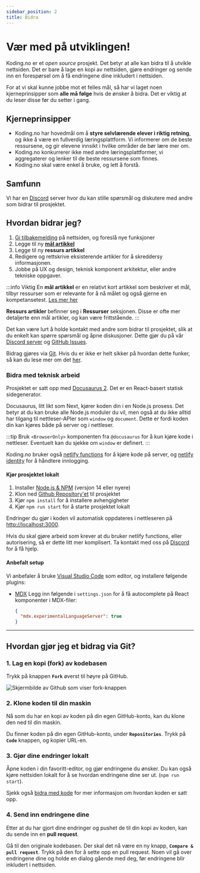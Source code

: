 ```yaml
---
sidebar_position: 2
title: Bidra
---
```



# Vær med på utviklingen!

Koding.no er et _open source_ prosjekt. Det betyr at alle kan bidra til å utvikle nettsiden.
Det er bare å lage en kopi av nettsiden, gjøre endringer og sende inn en forespørsel om å få endringene dine inkludert i nettsiden.

For at vi skal kunne jobbe mot et felles mål, så har vi laget noen kjerneprinsipper som **alle må følge** hvis de ønsker å bidra.
Det er viktig at du leser disse før du setter i gang.

## <Highlight>Kjerneprinsipper</Highlight>

- Koding.no har hovedmål om å **styre selvlærende elever i riktig retning**, og ikke å være en fullverdig læringsplattform.
  Vi informerer om de beste ressursene, og gir elevene innsikt i hvilke områder de bør lære mer om.
- Koding.no konkurrerer ikke med andre læringsplattformer, vi aggregaterer og lenker til de beste ressursene som finnes.
- Koding.no skal være enkel å bruke, og lett å forstå.

## Samfunn

Vi har en [Discord](https://discord.gg/8QH2Yz9) server hvor du kan stille spørsmål og diskutere med andre som bidrar til prosjektet.

## Hvordan bidrar jeg?

1. [Gi tilbakemelding](https://github.com/ryfylke-react-as/koding.no/issues) på nettsiden, og foreslå nye funksjoner
2. Legge til ny [**mål artikkel**](/ressurser/artikler/meta/maal-artikkel)
3. Legge til ny **ressurs artikkel**
4. Redigere og rettskrive eksisterende artikler for å skreddersy informasjonen.
5. Jobbe på UX og design, teknisk komponent arkitektur, eller andre tekniske oppgaver.

:::info Viktig
En **mål artikkel** er en relativt kort artikkel som beskriver et mål, tilbyr ressurser som er relevante for å nå målet og også gjerne en kompetansetest. [Les mer her](/ressurser/artikler/meta/maal-artikkel)

**Ressurs artikler** befinner seg i **Ressurser** seksjonen. Disse er ofte mer detaljerte enn mål artikler, og kan være frittstående.
:::

Det kan være lurt å holde kontakt med andre som bidrar til prosjektet, slik at du enkelt kan spørre spørsmål og åpne diskusjoner. Dette gjør du
på vår [Discord server](https://discord.gg/gxtAr4SzWs) og [GitHub Issues](https://github.com/ryfylke-react-as/koding.no/issues).

Bidrag gjøres via [Git](./konsepter/git). Hvis du er ikke er helt sikker på hvordan dette funker, så kan du lese mer om det [her](#hvordan-gjør-jeg-et-bidrag-via-git).

### Bidra med teknisk arbeid

Prosjektet er satt opp med [Docusaurus 2](https://docusaurus.io/docs). Det er en React-basert statisk sidegenerator.

Docusaurus, litt likt som Next, kjører koden din i en Node.js prosess. Det betyr at du kan bruke alle Node.js moduler du vil, men
også at du ikke alltid har tilgang til nettleser-APIer som `window` og `document`. Dette er fordi koden din kan kjøres både på server og i nettleser.

:::tip
Bruk `<BrowserOnly>` komponenten fra `@docusaurus` for å kun kjøre kode i nettleser. Eventuelt kan du sjekke om `window` er definert.
:::

Koding.no bruker også [netlify functions](https://www.netlify.com/products/functions/) for å kjøre kode på server, og [netlify identity](https://docs.netlify.com/visitor-access/identity/) for å håndtere innlogging.

#### Kjør prosjektet lokalt

1. Installer [Node.js & NPM](https://docs.npmjs.com/downloading-and-installing-node-js-and-npm) (versjon 14 eller nyere)
2. Klon ned [Github Repository'et](https://github.com/ryfylke-react-as/koding.no) til prosjektet
3. Kjør `npm install` for å installere avhengigheter
4. Kjør `npm run start` for å starte prosjektet lokalt

Endringer du gjør i koden vil automatisk oppdateres i nettleseren på [http://localhost:3000](http://localhost:3000).

Hvis du skal gjøre arbeid som krever at du bruker netlify functions, eller autorisering, så er dette litt mer komplisert. Ta kontakt med oss på [Discord](https://discord.gg/8QH2Yz9) for å få hjelp.

#### Anbefalt setup

Vi anbefaler å bruke [Visual Studio Code](https://code.visualstudio.com/) som editor, og installere følgende plugins:

- [MDX](https://marketplace.visualstudio.com/items?itemName=unifiedjs.vscode-mdx)
  Legg inn følgende i `settings.json` for å få autocomplete på React komponenter i MDX-filer:
  ```json
  {
    "mdx.experimentalLanguageServer": true
  }
  ```

---

## Hvordan gjør jeg et bidrag via Git?

### 1. Lag en kopi (fork) av kodebasen

Trykk på knappen **`Fork`** øverst til høyre på GitHub.

<img
  src="/img/fork.png"
  alt="Skjermbilde av Github som viser fork-knappen"
/>

### 2. Klone koden til din maskin

Nå som du har en kopi av koden på din egen GitHub-konto, kan du klone den ned til din maskin.

Du finner koden på din egen GitHub-konto, under **`Repositories`**. Trykk på **`Code`** knappen, og kopier URL-en.

### 3. Gjør dine endringer lokalt

Åpne koden i din favoritt-editor, og gjør endringene du ønsker. Du kan også kjøre nettsiden lokalt for å se hvordan
endringene dine ser ut. (`npm run start`).

Sjekk også [bidra med kode](#bidra-med-kode) for mer informasjon om hvordan koden er satt opp.

### 4. Send inn endringene dine

Etter at du har gjort dine endringer og pushet de til din kopi av koden, kan du sende inn en **pull request**.

Gå til den originale kodebasen. Der skal det nå være en ny knapp, **`Compare & pull request`**. Trykk på den for å sette opp en pull request.
Noen vil gå over endringene dine og holde en dialog gående med deg, før endringene blir inkludert i nettsiden.
